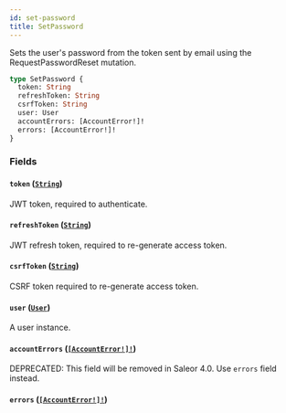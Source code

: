 ```yaml
---
id: set-password
title: SetPassword
---
```


Sets the user's password from the token sent by email using the RequestPasswordReset mutation.

```graphql
type SetPassword {
  token: String
  refreshToken: String
  csrfToken: String
  user: User
  accountErrors: [AccountError!]!
  errors: [AccountError!]!
}
```

### Fields

#### `token` ([`String`](../../../developer/api-reference/scalars/string))

JWT token, required to authenticate.

#### `refreshToken` ([`String`](../../../developer/api-reference/scalars/string))

JWT refresh token, required to re-generate access token.

#### `csrfToken` ([`String`](../../../developer/api-reference/scalars/string))

CSRF token required to re-generate access token.

#### `user` ([`User`](../../../developer/api-reference/objects/user))

A user instance.

#### `accountErrors` ([`[AccountError!]!`](../../../developer/api-reference/objects/account-error))

<span class="badge badge--warning">DEPRECATED: This field will be removed in Saleor 4.0. Use `errors` field instead.</span>

#### `errors` ([`[AccountError!]!`](../../../developer/api-reference/objects/account-error))
